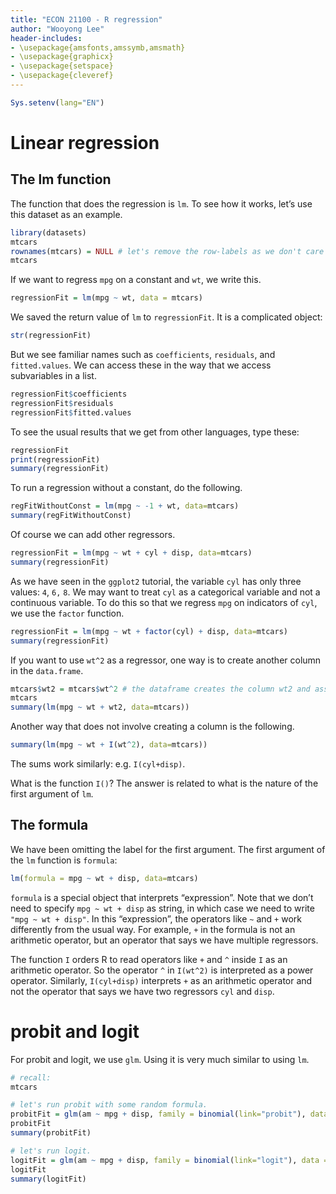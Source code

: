 ```yaml
---
title: "ECON 21100 - R regression"
author: "Wooyong Lee"
header-includes:
- \usepackage{amsfonts,amssymb,amsmath}
- \usepackage{graphicx}
- \usepackage{setspace}
- \usepackage{cleveref}
---
```


\newcommand{\beq}{\begin{equation}}
\newcommand{\eeq}{\end{equation}}
\newcommand{\beqr}{\begin{eqnarray}}
\newcommand{\eeqr}{\end{eqnarray}}
\newcommand{\nn}{\nonumber\\}

\newcommand{\var}{\textrm{Var}}
\newcommand{\cov}{\textrm{Cov}}
\newcommand{\corr}{\textrm{Corr}}
\newcommand{\E}{\mathbb{E}}
\newcommand{\pp}{\mathbb{P}}
\newcommand{\veps}{\varepsilon}
\newcommand{\diag}{\textrm{diag}}

\newcommand{\by}{\bar Y}
\newcommand{\bx}{\bar X}
\newcommand{\beps}{\bar\varepsilon}
\newcommand{\pt}{\partial}

\newcommand{\tb}{\textbf}
\newcommand{\ti}{\textit}
\newcommand{\mb}{\mathbb}
\newcommand{\mc}{\mathcal}
\newcommand{\st}{\qquad\text{subject to}\qquad}
\newcommand{\ra}{\quad\Rightarrow\quad}

\newcommand{\bsni}{\bigskip\noindent}

```r
Sys.setenv(lang="EN")
```


# Linear regression

## The lm function

The function that does the regression is `lm`. To see how it works, let's use this dataset as an example.

```r
library(datasets)
mtcars
rownames(mtcars) = NULL # let's remove the row-labels as we don't care them for our purpose.
mtcars
```

If we want to regress `mpg` on a constant and `wt`, we write this.

```r
regressionFit = lm(mpg ~ wt, data = mtcars)
```

We saved the return value of `lm` to `regressionFit`. It is a complicated object:

```r
str(regressionFit)
```

But we see familiar names such as `coefficients`, `residuals`, and `fitted.values`. We can access these in the way that we access subvariables in a list.

```r
regressionFit$coefficients
regressionFit$residuals
regressionFit$fitted.values
```



To see the usual results that we get from other languages, type these:

```r
regressionFit
print(regressionFit)
summary(regressionFit)
```

To run a regression without a constant, do the following.

```r
regFitWithoutConst = lm(mpg ~ -1 + wt, data=mtcars)
summary(regFitWithoutConst)
```

Of course we can add other regressors.

```r
regressionFit = lm(mpg ~ wt + cyl + disp, data=mtcars)
summary(regressionFit)
```

As we have seen in the `ggplot2` tutorial, the variable `cyl` has only three values: `4`, `6,` `8`. We may want to treat `cyl` as a categorical variable and not a continuous variable. To do this so that we regress `mpg` on indicators of `cyl`, we use the `factor` function.

```r
regressionFit = lm(mpg ~ wt + factor(cyl) + disp, data=mtcars)
summary(regressionFit)
```

If you want to use `wt^2` as a regressor, one way is to create another column in the `data.frame`.

```r
mtcars$wt2 = mtcars$wt^2 # the dataframe creates the column wt2 and assign the values.
mtcars
summary(lm(mpg ~ wt + wt2, data=mtcars))
```

Another way that does not involve creating a column is the following.

```r
summary(lm(mpg ~ wt + I(wt^2), data=mtcars))
```

The sums work similarly: e.g. `I(cyl+disp)`.

What is the function `I()`? The answer is related to what is the nature of the first argument of `lm`.

## The formula

We have been omitting the label for the first argument. The first argument of the `lm` function is `formula`:

```r
lm(formula = mpg ~ wt + disp, data=mtcars)
```

`formula` is a special object that interprets "expression". Note that we don't need to specify `mpg ~ wt + disp` as string, in which case we need to write `"mpg ~ wt + disp"`. In this "expression", the operators like `~` and `+` work differently from the usual way. For example, `+` in the formula is not an arithmetic operator, but an operator that says we have multiple regressors.

The function `I` orders R to read operators like `+` and `^` inside `I` as an arithmetic operator. So the operator `^` in `I(wt^2)` is interpreted as a power operator. Similarly, `I(cyl+disp)` interprets `+` as an arithmetic operator and not the operator that says we have two regressors `cyl` and `disp`.


# probit and logit

For probit and logit, we use `glm`. Using it is very much similar to using `lm`.

```r
# recall:
mtcars

# let's run probit with some random formula. 
probitFit = glm(am ~ mpg + disp, family = binomial(link="probit"), data = mtcars)
probitFit
summary(probitFit)

# let's run logit.
logitFit = glm(am ~ mpg + disp, family = binomial(link="logit"), data = mtcars)
logitFit
summary(logitFit)

```









